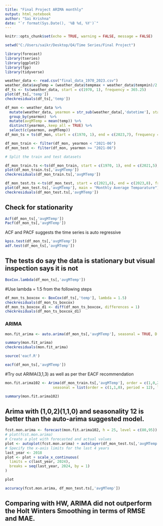 ```yaml
---
title: "Final Project ARIMA monthly"
output: html_notebook
author: "Sai Krishna"
date: "`r format(Sys.Date(), '%B %d, %Y')`"
---
```


```r
knitr::opts_chunk$set(echo = TRUE, warning = FALSE, message = FALSE) 
```

```r
setwd("C:/Users/saikr/Desktop/Q4/Time Series/Final Project")
```

```r
library(forecast)
library(tseries)
library(ggplot2)
library(fpp)
library(tidyverse)
```


```r
weather_data <- read.csv("final_data_1970_2023.csv")
weather_data$avgTemp = (weather_data$tempmax + weather_data$tempmin)/2
df_ts <- ts(weather_data, start = c(1970, 1), frequency = 365.25)
plot(df_ts[,'temp'])
checkresiduals(df_ts[,'temp'])
```

```r
df_mon <- weather_data %>%
  mutate(weather_data, yearmon = str_sub(weather_data[,'datetime'], start = 1, end = 7) ) %>%
  group_by(yearmon)　%>%
  mutate(avgMTemp = mean(temp)) %>% 
  distinct(yearmon,.keep_all = TRUE) %>%
  select(c(yearmon, avgMTemp))
df_mon_ts = ts(df_mon, start = c(1970, 1), end = c(2023,7), frequency = 12)

df_mon_train <- filter(df_mon, yearmon < "2021-06")
df_mon_test <- filter(df_mon, yearmon >= "2021-06")

# Split the train and test datasets

df_mon_train.ts <-ts(df_mon_train, start = c(1970, 1), end = c(2021,5), frequency = 12)
plot(df_mon_train.ts[,'avgMTemp'])
checkresiduals(df_mon_train.ts[,'avgMTemp'])

df_mon_test.ts <-ts(df_mon_test, start = c(2021,6), end = c(2023,8), frequency = 12)
plot(df_mon_test.ts[,'avgMTemp'], main = "Monthly Average Temparature")
checkresiduals(df_mon_test.ts[,'avgMTemp'])
```
## Check for stationarity
```r
Acf(df_mon_ts[,'avgMTemp'])
Pacf(df_mon_ts[,'avgMTemp'])
```
ACF and PACF suggests the time series is auto regressive

```r
kpss.test(df_mon_ts[,'avgMTemp'])
adf.test(df_mon_ts[,'avgMTemp'])
```
## The tests do say the data is stationary but visual inspection says it is not

```r
BoxCox.lambda(df_mon_ts[,'avgMTemp'])
```
#Use lambda = 1.5 from the following steps

```r
df_mon_ts_boxcox <- BoxCox(df_ts[,'temp'], lambda = 1.5)
checkresiduals(df_mon_ts_boxcox)
df_mon_ts_boxcox_d1 <- diff(df_mon_ts_boxcox, differences = 1)
checkresiduals(df_mon_ts_boxcox_d1)
```

### ARIMA

```r
mon.fit_arima <- auto.arima(df_mon_ts[,'avgMTemp'], seasonal = TRUE, D = 1, lambda = 1.5, trace = TRUE)
```


```r
summary(mon.fit_arima)
checkresiduals(mon.fit_arima)
```

```r
source('eacf.R')
```

```r
eacf(df_mon_ts[,'avgMTemp'])
```
#Try out ARIMA(3,1,3) as well as per ther EACF recommendation
```r
mon.fit.arima102 <- Arima(df_mon_train.ts[,'avgMTemp'], order = c(1,0,2), 
                      seasonal = list(order = c(1,1,0), period = 12), lambda =1.5)
```


```r
summary(mon.fit.arima102)
```
## Arima with (1,0,2)(1,1,0) and seasonality 12 is better than the auto-arima suggested model.


```r
fcst.mon.arima <- forecast(mon.fit.arima102, h = 25, level = c(80,95))
# plot(fcst.mon.arima)
# Create a plot with forecasted and actual values
plot <- autoplot(fcst.mon.arima) + autolayer(df_mon_test.ts[,'avgMTemp'])
# Specify the x-axis limits for the last 4 years
last_year <- 2018
plot <- plot + scale_x_continuous(
  limits = c(last_year, 2024),
  breaks = seq(last_year, 2024, by = 1)
)
```

```r
plot
```

```r
accuracy(fcst.mon.arima, df_mon_test.ts[,'avgMTemp'])
```

## Comparing with HW, ARIMA did not outperform the Holt Winters Smoothing in terms of RMSE and MAE.






